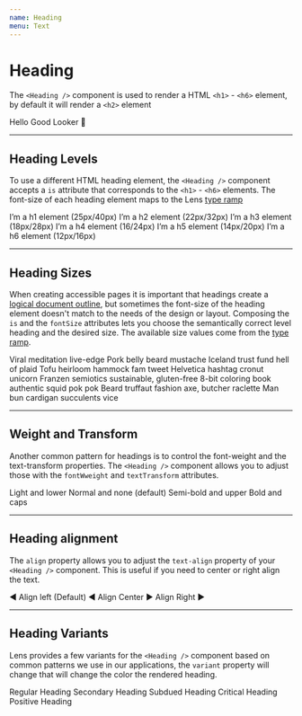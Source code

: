 ```yaml
---
name: Heading
menu: Text
---
```



# Heading

The `<Heading />` component is used to render a HTML `<h1>` - `<h6>` element, by default it will render a `<h2>` element

<Playground>
  <Heading>Hello Good Looker 👋</Heading>
</Playground>

---

## Heading Levels

To use a different HTML heading element, the `<Heading />` component accepts a `is` attribute that corresponds to the `<h1>` - `<h6>` elements. The font-size of each heading element maps to the Lens [type ramp](/#!/Typography)

<Playground>
  <div>
    <Heading is="h1">I’m a h1 element (25px/40px)</Heading>
    <Heading is="h2">I’m a h2 element (22px/32px)</Heading>
    <Heading is="h3">I’m a h3 element (18px/28px)</Heading>
    <Heading is="h4">I’m a h4 element (16/24px)</Heading>
    <Heading is="h5">I’m a h5 element (14px/20px)</Heading>
    <Heading is="h6">I’m a h6 element (12px/16px)</Heading>
  </div>
</Playground>

---

## Heading Sizes

When creating accessible pages it is important that headings create a [logical document outline](https://bitsofco.de/using-heading-elements-to-create-a-document-outline/), but sometimes the font-size of the heading element doesn't match to the needs of the design or layout. Composing the `is` and the `fontSize` attributes lets you choose the semantically correct level heading and the desired size. The available size values come from the [type ramp](/#!/Typography).

<Playground>
  <Heading fontSize="xxxxlarge">Viral meditation live-edge</Heading>
  <Heading fontSize="xxxlarge">Pork belly beard mustache </Heading>
  <Heading fontSize="xxlarge">Iceland trust fund hell of plaid</Heading>
  <Heading fontSize="xlarge">Tofu heirloom hammock fam tweet</Heading>
  <Heading fontSize="large">Helvetica hashtag cronut unicorn</Heading>
  <Heading fontSize="medium">
    Franzen semiotics sustainable, gluten-free
  </Heading>
  <Heading fontSize="small">
    8-bit coloring book authentic squid pok pok
  </Heading>
  <Heading fontSize="xsmall">
    Beard truffaut fashion axe, butcher raclette
  </Heading>
  <Heading fontSize="xxsmall">Man bun cardigan succulents vice</Heading>
</Playground>

---

## **Weight and Transform**

Another common pattern for headings is to control the font-weight and the text-transform properties. The `<Heading />` component allows you to adjust those with the `fontWweight` and `textTransform` attributes.

<Playground>
  <Heading fontWeight="light" textTransform="lower">
    Light and lower
  </Heading>
  <Heading fontWeight="normal" textTransform="none">
    Normal and none (default)
  </Heading>
  <Heading fontWeight="semiBold" textTransform="upper">
    Semi-bold and upper
  </Heading>
  <Heading fontWeight="bold" textTransform="caps">
    Bold and caps
  </Heading>
</Playground>

---

## Heading alignment

The `align` property allows you to adjust the `text-align` property of your `<Heading />` component. This is useful if you need to center or right align the text.

<Playground>
  <Heading align="left">◀️ Align left (Default) </Heading>
  <Heading align="center">◀️ Align Center ▶️</Heading>
  <Heading align="right">Align Right ▶️</Heading>
</Playground>

---

## Heading Variants

Lens provides a few variants for the `<Heading />` component based on common patterns we use in our applications, the `variant` property will change that will change the color the rendered heading.

<Playground>
  <Heading>Regular Heading</Heading>
  <Heading variant="secondary">Secondary Heading</Heading>
  <Heading variant="subdued">Subdued Heading</Heading>
  <Heading variant="critical">Critical Heading</Heading>
  <Heading variant="positive">Positive Heading</Heading>
</Playground>
